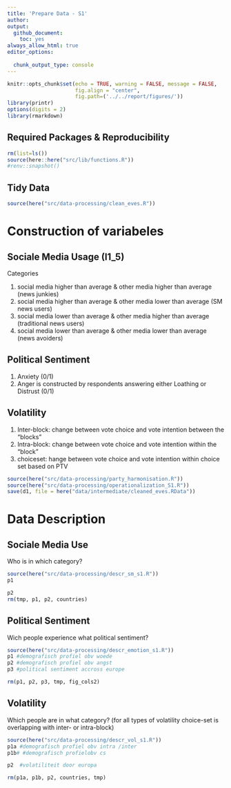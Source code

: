 ```yaml
---
title: 'Prepare Data - S1'
author: 
output: 
  github_document:
    toc: yes
always_allow_html: true
editor_options: 
  
  chunk_output_type: console
---
```


```r
knitr::opts_chunk$set(echo = TRUE, warning = FALSE, message = FALSE,
                      fig.align = "center",
                      fig.path=('../../report/figures/'))
library(printr)
options(digits = 2)
library(rmarkdown)
```

## Required Packages &amp; Reproducibility
```r
rm(list=ls())
source(here::here("src/lib/functions.R"))
#renv::snapshot()
```

## Tidy Data
```r
source(here("src/data-processing/clean_eves.R"))
```

# Construction of variabeles

## Sociale Media Usage (I1_5) 
Categories

1. social media higher than average & other media higher than average (news junkies)
2. social media higher than average & other media lower than average (SM news users)
3. social media lower than average & other media higher than average (traditional news users)
4. social media lower than average & other media lower than average (news avoiders)

## Political Sentiment
1. Anxiety (0/1)
2. Anger is constructed by respondents answering either Loathing or Distrust (0/1)


## Volatility
1. Inter-block: change between vote choice and vote intention between the "blocks"
2. Intra-block: change between vote choice and vote intention within the "block"
3. choiceset: hange between vote choice and vote intention  within choice set based on PTV

```r
source(here("src/data-processing/party_harmonisation.R"))
source(here("src/data-processing/operationalization_S1.R"))
save(d1, file = here("data/intermediate/cleaned_eves.RData"))
```

# Data Description

## Sociale Media Use
Who is in which category?

```r
source(here("src/data-processing/descr_sm_s1.R"))
p1 
```

```r
p2
rm(tmp, p1, p2, countries)
```

## Political Sentiment
Wich people experience what political sentiment?

```r
source(here("src/data-processing/descr_emotion_s1.R"))
p1 #demografisch profiel obv woede 
p2 #demografisch profiel obv angst
p3 #political sentiment accross europe

rm(p1, p2, p3, tmp, fig_cols2)
```

## Volatility
Which people are in what category? (for all types of volatility choice-set is overlapping with inter- or intra-block)

```r
source(here("src/data-processing/descr_vol_s1.R"))
p1a #demografisch profiel obv intra /inter
p1b# #demografisch profielobv cs
```

```r
p2  #volatiliteit door europa

rm(p1a, p1b, p2, countries, tmp)
```
